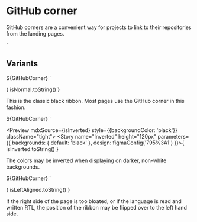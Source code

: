 
<Meta title="Elements/GitHub corner" />

# GitHub corner

GitHub corners are a convenient way for projects to link to their repositories from the landing pages.

  <use href="github_corner.svg#githubcorner"></use>
</svg>`

## Variants

  ${GitHubCorner}
</a>`

<Preview mdxSource={isNormal} className="tight">
  <Story name="Normal" height="120px" parameters={{
    design: figmaConfig('795%3A1')
  }}>{
    isNormal.toString()
  }</Story>
</Preview>

This is the classic black ribbon. Most pages use the GitHub corner in this fashion.

  ${GitHubCorner}
</a>`

<Preview mdxSource={isInverted} style={{backgroundColor: 'black'}} className="tight">
  <Story name="Inverted" height="120px" parameters={{
    backgrounds: { default: 'black' },
    design: figmaConfig('795%3A1')
  }}>{
    isInverted.toString()
  }</Story>
</Preview>

The colors may be inverted when displaying on darker, non-white backgrounds.

  ${GitHubCorner}
</a>`

<Preview mdxSource={isLeftAligned} className="tight">
  <Story name="Left aligned" height="120px" parameters={{
    design: figmaConfig('795%3A1')
  }}>{
    isLeftAligned.toString()
  }</Story>
</Preview>

If the right side of the page is too bloated, or if the language is read and written RTL, the position of the ribbon may
be flipped over to the left hand side.
